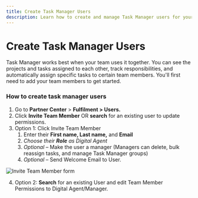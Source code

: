 ```yaml
---
title: Create Task Manager Users
description: Learn how to create and manage Task Manager users for your team collaboration.
---
```


# Create Task Manager Users

Task Manager works best when your team uses it together. You can see the projects and tasks assigned to each other, track responsibilities, and automatically assign specific tasks to certain team members. You'll first need to add your team members to get started.

### **How to create task manager users**

1. Go to **Partner Center** > **Fulfilment > Users.**
2. Click **Invite Team Member** OR **search** for an existing user to update permissions.
3. Option 1: Click Invite Team Member
   1. Enter their **First name, Last name,** and **Email**
   2. *Choose their **Role** as Digital Agent*
   3. *Optional –* Make the user a manager (Managers can delete, bulk reassign tasks, and manage Task Manager groups)
   4. *Optional –* Send Welcome Email to User.

![Invite Team Member form](/img/fulfillment/users/create-task-manager-users.png)

4. Option 2: **Search** for an existing User and edit Team Member Permissions to Digital Agent/Manager.